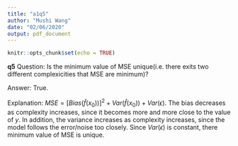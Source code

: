 ---
title: "a1q5"
author: "Mushi Wang"
date: "02/06/2020"
output: pdf_document
---

```{r setup, include=FALSE}
knitr::opts_chunk$set(echo = TRUE)
```

**q5**
Question: Is the minimum value of MSE unique(i.e. there exits two different complexicities that MSE are minimum)?

Answer: True.

Explanation: $MSE = [Bias(\hat{f}(x_0))]^2 + Var(\hat{f}(x_0)) + Var(\epsilon)$. The bias decreases as complexity increases, since it becomes more and more close to the value of $y$. In addition, the variance increases as complexity increases, since the model follows the error/noise too closely. Since $Var(\epsilon)$ is constant, there minimum value of MSE is unique.